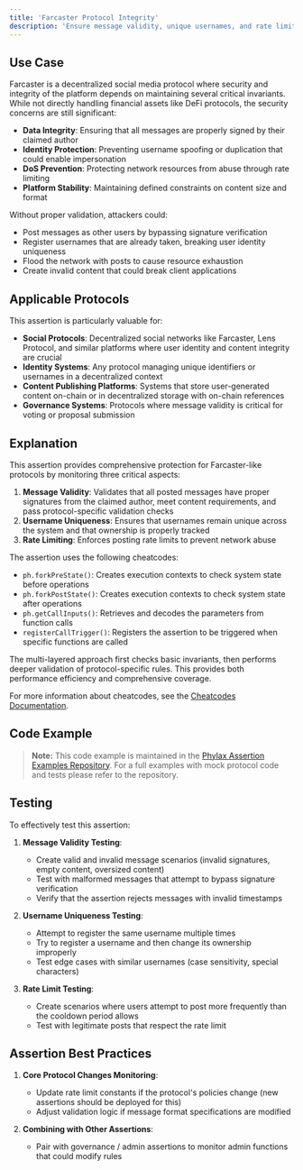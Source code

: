 ```yaml
---
title: 'Farcaster Protocol Integrity'
description: 'Ensure message validity, unique usernames, and rate limits in Farcaster'
---
```



## Use Case

Farcaster is a decentralized social media protocol where security and integrity of the platform depends on maintaining several critical invariants. While not directly handling financial assets like DeFi protocols, the security concerns are still significant:

- **Data Integrity**: Ensuring that all messages are properly signed by their claimed author
- **Identity Protection**: Preventing username spoofing or duplication that could enable impersonation
- **DoS Prevention**: Protecting network resources from abuse through rate limiting
- **Platform Stability**: Maintaining defined constraints on content size and format

Without proper validation, attackers could:
- Post messages as other users by bypassing signature verification
- Register usernames that are already taken, breaking user identity uniqueness
- Flood the network with posts to cause resource exhaustion
- Create invalid content that could break client applications

## Applicable Protocols

This assertion is particularly valuable for:

- **Social Protocols**: Decentralized social networks like Farcaster, Lens Protocol, and similar platforms where user identity and content integrity are crucial
- **Identity Systems**: Any protocol managing unique identifiers or usernames in a decentralized context
- **Content Publishing Platforms**: Systems that store user-generated content on-chain or in decentralized storage with on-chain references
- **Governance Systems**: Protocols where message validity is critical for voting or proposal submission

## Explanation

This assertion provides comprehensive protection for Farcaster-like protocols by monitoring three critical aspects:

1. **Message Validity**: Validates that all posted messages have proper signatures from the claimed author, meet content requirements, and pass protocol-specific validation checks
2. **Username Uniqueness**: Ensures that usernames remain unique across the system and that ownership is properly tracked
3. **Rate Limiting**: Enforces posting rate limits to prevent network abuse

The assertion uses the following cheatcodes:
- `ph.forkPreState()`: Creates execution contexts to check system state before operations
- `ph.forkPostState()`: Creates execution contexts to check system state after operations
- `ph.getCallInputs()`: Retrieves and decodes the parameters from function calls
- `registerCallTrigger()`: Registers the assertion to be triggered when specific functions are called

The multi-layered approach first checks basic invariants, then performs deeper validation of protocol-specific rules. This provides both performance efficiency and comprehensive coverage.

For more information about cheatcodes, see the [Cheatcodes Documentation](/credible/cheatcodes).

## Code Example

<ass22FarcasterMessageValidity />

> **Note:** This code example is maintained in the [Phylax Assertion Examples Repository](https://github.com/phylaxsystems/assertion-examples/blob/main/assertions/assertions_book/). For a full examples with mock protocol code and tests please refer to the repository.

## Testing

To effectively test this assertion:

1. **Message Validity Testing**:
   - Create valid and invalid message scenarios (invalid signatures, empty content, oversized content)
   - Test with malformed messages that attempt to bypass signature verification
   - Verify that the assertion rejects messages with invalid timestamps

2. **Username Uniqueness Testing**:
   - Attempt to register the same username multiple times
   - Try to register a username and then change its ownership improperly
   - Test edge cases with similar usernames (case sensitivity, special characters)

3. **Rate Limit Testing**:
   - Create scenarios where users attempt to post more frequently than the cooldown period allows
   - Test with legitimate posts that respect the rate limit

## Assertion Best Practices

1. **Core Protocol Changes Monitoring**:
   - Update rate limit constants if the protocol's policies change (new assertions should be deployed for this)
   - Adjust validation logic if message format specifications are modified

2. **Combining with Other Assertions**:
   - Pair with governance / admin assertions to monitor admin functions that could modify rules
